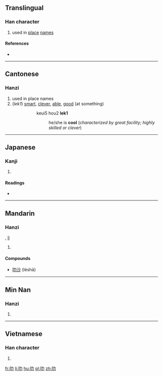 {{also|加|另}}
==Translingual==

===Han character===
{{Han char|rn=30|rad=口|as=02|sn=5|four=64027|canj=口大尸 (RKS), X口大尸 (XRKS)|ids=⿰口力}}

# used in [[place]] [[name]]s

====References====
* {{Han ref|kx=0174.091|dkj=03269|hdz=10575.010|uh=53FB|ud=21499|bh=A57B|bd=42363}}

----

==Cantonese==

===Hanzi===
{{yue-hanzi|jyut=lek1, lik1, lak6|y=lek1, lik1, lak6}}

# used in place names
# (''lek1'') [[smart]], [[clever]], [[able]], [[good]] (at something)
#: {{lang|und|sc=Hani|佢好'''叻'''}}
#:: keui5 hou2 '''lek1'''
#::: he/she is '''cool''' (''characterized by great facility; highly skilled or clever'')

----

==Japanese==

===Kanji===
{{ja-kanji|grade=|rs=口02}}

# {{defn|lang=ja|sort=口02}}

====Readings====
* {{ja-readings|on=[[ろく]] (roku), [[りょく]] (ryoku)|kun=}}

----

==Mandarin==

===Hanzi===
{{cmn-hanzi|pin=[[lè]] ([[le4]])|wg=le<sup>4</sup>}}, [[lì]]

# {{defn|lang=cmn|sort=口02}}

====Compounds====
* [[叻沙]] (lèshā)

----

==Min Nan==

===Hanzi===
{{nan-hanzi|poj=[[la̍t]], [[le̍k]]}}

# {{defn|lang=nan|sort=口02}}

----

==Vietnamese==

===Han character===
{{vi-hantu|sựt|rs=口02}}

# {{defn|lang=vi|sort=口02}}

[[fr:叻]]
[[li:叻]]
[[hu:叻]]
[[pl:叻]]
[[zh:叻]]